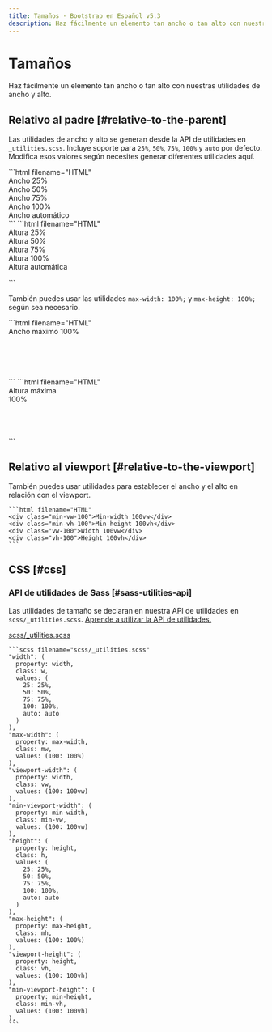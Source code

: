 ```yaml
---
title: Tamaños · Bootstrap en Español v5.3
description: Haz fácilmente un elemento tan ancho o tan alto con nuestras utilidades de ancho y alto.
---
```


# Tamaños

Haz fácilmente un elemento tan ancho o tan alto con nuestras utilidades de ancho y alto.

<MainBanner />

Relativo al padre [#relative-to-the-parent]
--------------------------------------------

Las utilidades de ancho y alto se generan desde la API de utilidades en `_utilities.scss`. Incluye soporte para `25%`, `50%`, `75%`, `100%` y `auto` por defecto. Modifica esos valores según necesites generar diferentes utilidades aquí.

<DemoIframe path="/demos/bootstrap/5.3/utilities/sizing/relative-to-the-parent-1.html">
    ```html filename="HTML"
    <div class="w-25 p-3">Ancho 25%</div>
    <div class="w-50 p-3">Ancho 50%</div>
    <div class="w-75 p-3">Ancho 75%</div>
    <div class="w-100 p-3">Ancho 100%</div>
    <div class="w-auto p-3">Ancho automático</div>
    ```
</DemoIframe>

<DemoIframe path="/demos/bootstrap/5.3/utilities/sizing/relative-to-the-parent-2.html">
    ```html filename="HTML"
    <div style="height: 100px;">
        <div class="h-25 d-inline-block" style="width: 120px;">Altura 25%</div>
        <div class="h-50 d-inline-block" style="width: 120px;">Altura 50%</div>
        <div class="h-75 d-inline-block" style="width: 120px;">Altura 75%</div>
        <div class="h-100 d-inline-block" style="width: 120px;">Altura 100%</div>
        <div class="h-auto d-inline-block" style="width: 120px;">Altura automática</div>
    </div>
    ```
</DemoIframe>

También puedes usar las utilidades `max-width: 100%;` y `max-height: 100%;` según sea necesario.

<DemoIframe path="/demos/bootstrap/5.3/utilities/sizing/relative-to-the-parent-3.html">
    ```html filename="HTML"
    <div style="width: 50%; height: 100px;">
        <div class="mw-100" style="width: 200%;">Ancho máximo 100%</div>
    </div>
    ```
</DemoIframe>

<DemoIframe path="/demos/bootstrap/5.3/utilities/sizing/relative-to-the-parent-4.html">
    ```html filename="HTML"
    <div style="height: 100px;">
        <div class="mh-100" style="width: 100px; height: 200px;">Altura máxima 100%</div>
    </div>
    ```
</DemoIframe>

Relativo al viewport [#relative-to-the-viewport]
-------------------------------------------------

También puedes usar utilidades para establecer el ancho y el alto en relación con el viewport.

    ```html filename="HTML"
    <div class="min-vw-100">Min-width 100vw</div>
    <div class="min-vh-100">Min-height 100vh</div>
    <div class="vw-100">Width 100vw</div>
    <div class="vh-100">Height 100vh</div>
    ```

CSS [#css]
-----------

### API de utilidades de Sass [#sass-utilities-api]

Las utilidades de tamaño se declaran en nuestra API de utilidades en `scss/_utilities.scss`. [Aprende a utilizar la API de utilidades.](/bootstrap/5.3/utilities/api/#using-the-api)

[scss/_utilities.scss](https://github.com/twbs/bootstrap/blob/v5.3.2/scss/_utilities.scss)

    ```scss filename="scss/_utilities.scss"
    "width": (
      property: width,
      class: w,
      values: (
        25: 25%,
        50: 50%,
        75: 75%,
        100: 100%,
        auto: auto
      )
    ),
    "max-width": (
      property: max-width,
      class: mw,
      values: (100: 100%)
    ),
    "viewport-width": (
      property: width,
      class: vw,
      values: (100: 100vw)
    ),
    "min-viewport-width": (
      property: min-width,
      class: min-vw,
      values: (100: 100vw)
    ),
    "height": (
      property: height,
      class: h,
      values: (
        25: 25%,
        50: 50%,
        75: 75%,
        100: 100%,
        auto: auto
      )
    ),
    "max-height": (
      property: max-height,
      class: mh,
      values: (100: 100%)
    ),
    "viewport-height": (
      property: height,
      class: vh,
      values: (100: 100vh)
    ),
    "min-viewport-height": (
      property: min-height,
      class: min-vh,
      values: (100: 100vh)
    ),
    ```